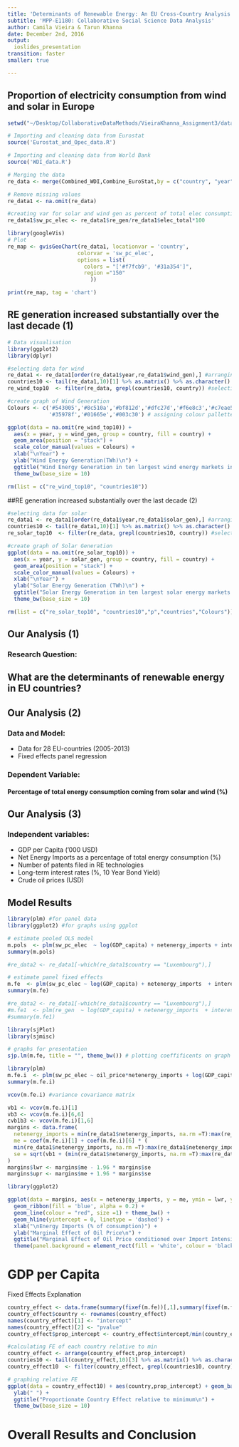 ```yaml
---
title: 'Determinants of Renewable Energy: An EU Cross-Country Analysis'
subtitle: 'MPP-E1180: Collaborative Social Science Data Analysis'
author: Camila Vieira & Tarun Khanna
date: December 2nd, 2016
output: 
  ioslides_presentation
transition: faster
smaller: true 

---
```


## Proportion of electricity consumption from wind and solar in Europe

```r

setwd("~/Desktop/CollaborativeDataMethods/VieiraKhanna_Assignment3/data_cleaning")

# Importing and cleaning data from Eurostat
source('Eurostat_and_Opec_data.R')

# Importing and cleaning data from World Bank
source('WDI_data.R')

# Merging the data
re_data <- merge(Combined_WDI,Combine_EuroStat,by = c("country", "year"), all.x = T, all.y = T)

# Remove missing values
re_data1 <- na.omit(re_data)

#creating var for solar and wind gen as percent of total elec consumption
re_data1$sw_pc_elec <- re_data1$re_gen/re_data1$elec_total*100 

library(googleVis)
# Plot
re_map <- gvisGeoChart(re_data1, locationvar = 'country',
                      colorvar = 'sw_pc_elec',
                      options = list(
                        colors = "['#f7fcb9', '#31a354']",
                        region ="150"
                          ))

print(re_map, tag = 'chart')

```

## RE generation increased substantially over the last decade (1)

```r

# Data visualisation
library(ggplot2)
library(dplyr)

#selecting data for wind
re_data1 <- re_data1[order(re_data1$year,re_data1$wind_gen),] #arranging data
countries10 <- tail(re_data1,10)[1] %>% as.matrix() %>% as.character() %>% paste(collapse = "|") #finding top10
re_wind_top10  <- filter(re_data, grepl(countries10, country)) #selecting top 10 countries by generation 

#create graph of Wind Generation
Colours <- c('#543005','#8c510a','#bf812d','#dfc27d','#f6e8c3','#c7eae5','#80cdc1',
             '#35978f','#01665e','#003c30') # assigning colour pallette

ggplot(data = na.omit(re_wind_top10)) + 
  aes(x = year, y = wind_gen, group = country, fill = country) +
  geom_area(position = "stack") + 
  scale_color_manual(values = Colours) +
  xlab("\nYear") +
  ylab("Wind Energy Generation(TWh)\n") +
  ggtitle("Wind Energy Generation in ten largest wind energy markets in Europe\n") +
  theme_bw(base_size = 10)

rm(list = c("re_wind_top10", "countries10"))
```

##RE generation increased substantially over the last decade (2)

```r

#selecting data for solar
re_data1 <- re_data1[order(re_data1$year,re_data1$solar_gen),] #arranging data
countries10 <- tail(re_data1,10)[1] %>% as.matrix() %>% as.character() %>% paste(collapse = "|") #finding top10
re_solar_top10  <- filter(re_data, grepl(countries10, country)) #selecting top 10 countries by generation 

#create graph of Solar Generation
ggplot(data = na.omit(re_solar_top10)) + 
  aes(x = year, y = solar_gen, group = country, fill = country) +
  geom_area(position = "stack") + 
  scale_color_manual(values = Colours) +
  xlab("\nYear") +
  ylab("Solar Energy Generation (TWh)\n") +
  ggtitle("Solar Energy Generation in ten largest solar energy markets in Europe\n") +
  theme_bw(base_size = 10)

rm(list = c("re_solar_top10", "countries10","p","countries","Colours"))
```

## Our Analysis (1)  

### Research Question:

## What are the determinants of renewable energy in EU countries?

## Our Analysis (2)

### Data and Model:

- Data for 28 EU-countries (2005-2013)
- Fixed effects panel regression

### Dependent Variable:

#### Percentage of total energy consumption coming from solar and wind (%)

## Our Analysis (3)

### Independent variables:
- GDP per Capita ('000 USD)
- Net Energy Imports as a percentage of total energy consumption (%)
- Number of patents filed in RE technologies   
- Long-term interest rates (%, 10 Year Bond Yield)
- Crude oil prices (USD)

## Model Results 

```r

library(plm) #for panel data
library(ggplot2) #for graphs using ggplot

# estimate pooled OLS model
m.pols  <- plm(sw_pc_elec  ~ log(GDP_capita) + netenergy_imports + interest_rate +  oil_price + poly(patents,3), data= re_data1, index=c("country", "year"), model="pooling")
summary(m.pols)

#re_data2 <- re_data1[-which(re_data1$country == "Luxembourg"),]

# estimate panel fixed effects 
m.fe  <- plm(sw_pc_elec ~ log(GDP_capita) + netenergy_imports  + interest_rate +  oil_price + patents, data= re_data1, index=c("country", "year"), model="within")
summary(m.fe)

#re_data2 <- re_data1[-which(re_data1$country == "Luxembourg"),]
#m.fe1  <- plm(re_gen  ~ log(GDP_capita) + netenergy_imports  + interest_rate +  oil_price + poly(patents,3), data= re_data2, index=c("country", "year"), model="within")
#summary(m.fe1)

```

```r

library(sjPlot)
library(sjmisc)

# graphs for presentation
sjp.lm(m.fe, title = "", theme_bw()) # plotting coeffificents on graph

```



```r
library(plm)
m.fe.i  <- plm(sw_pc_elec ~ oil_price*netenergy_imports + log(GDP_capita) + patents + interest_rate, data= re_data1, index=c("country", "year"), model="within")
summary(m.fe.i)

vcov(m.fe.i) #variance covariance matrix

vb1 <- vcov(m.fe.i)[1]
vb3 <- vcov(m.fe.i)[6,6]
cvb1b3 <- vcov(m.fe.i)[1,6]
margins <- data.frame(
  netenergy_imports = min(re_data1$netenergy_imports, na.rm =T):max(re_data1$netenergy_imports, na.rm =T),
  me = coef(m.fe.i)[1] + coef(m.fe.i)[6] * ( 
  min(re_data1$netenergy_imports, na.rm =T):max(re_data1$netenergy_imports, na.rm =T)),
  se = sqrt(vb1 + (min(re_data1$netenergy_imports, na.rm =T):max(re_data1$netenergy_imports, na.rm =T))^2 * vb3 + 2 *(min(re_data1$netenergy_imports, na.rm =T):max(re_data1$netenergy_imports, na.rm =T)) * cvb1b3)
)
margins$lwr <- margins$me - 1.96 * margins$se
margins$upr <- margins$me + 1.96 * margins$se

library(ggplot2)

ggplot(data = margins, aes(x = netenergy_imports, y = me, ymin = lwr, ymax = upr)) +
  geom_ribbon(fill = 'blue', alpha = 0.2) + 
  geom_line(colour = "red", size =1) + theme_bw() + 
  geom_hline(yintercept = 0, linetype = 'dashed') + 
  xlab("\nEnergy Imports (% of consumption)") + 
  ylab("Marginal Effect of Oil Price\n") +
  ggtitle("Marginal Effect of Oil Price conditioned over Import Intensity of Energy\n") +
  theme(panel.background = element_rect(fill = 'white', colour = 'black'))
```

# GDP per Capita 

Fixed Effects Explanation 
```r

country_effect <- data.frame(summary(fixef(m.fe))[,1],summary(fixef(m.fe))[,4]) 
country_effect$country <- rownames(country_effect)
names(country_effect)[1] <- "intercept"
names(country_effect)[2] <- "pvalue"
country_effect$prop_intercept <- country_effect$intercept/min(country_effect$intercept)

#calculating FE of each country relative to min
country_effect <- arrange(country_effect,prop_intercept)
countries10 <- tail(country_effect,10)[3] %>% as.matrix() %>% as.character() %>% paste(collapse = "|") #finding top10
country_effect10  <- filter(country_effect, grepl(countries10, country)) #selecting top 10 countries by fixed effect 

# graphing relative FE
ggplot(data = country_effect10) + aes(country,prop_intercept) + geom_bar(stat = "identity") + coord_cartesian(ylim = c(1,1.75)) +  xlab("\n Country") +
  ylab(" ") +
  ggtitle("Proportionate Country Effect relative to minimum\n") +
  theme_bw(base_size = 10) 

```

# Overall Results and Conclusion